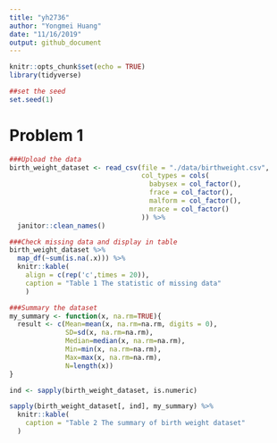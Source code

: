 ```yaml
---
title: "yh2736"
author: "Yongmei Huang"
date: "11/16/2019"
output: github_document
---
```


```r
knitr::opts_chunk$set(echo = TRUE)
library(tidyverse)

```


```r
##set the seed
set.seed(1)
```


# Problem 1
```r
###Upload the data
birth_weight_dataset <- read_csv(file = "./data/birthweight.csv", 
                                 col_types = cols(
                                   babysex = col_factor(),
                                   frace = col_factor(),
                                   malform = col_factor(),
                                   mrace = col_factor()
                                 )) %>% 
  janitor::clean_names()

###Check missing data and display in table
birth_weight_dataset %>% 
  map_df(~sum(is.na(.x))) %>% 
  knitr::kable(
    align = c(rep('c',times = 20)),
    caption = "Table 1 The statistic of missing data"
    )

###Summary the dataset
my_summary <- function(x, na.rm=TRUE){
  result <- c(Mean=mean(x, na.rm=na.rm, digits = 0),
              SD=sd(x, na.rm=na.rm),
              Median=median(x, na.rm=na.rm),
              Min=min(x, na.rm=na.rm),
              Max=max(x, na.rm=na.rm), 
              N=length(x))
}

ind <- sapply(birth_weight_dataset, is.numeric)

sapply(birth_weight_dataset[, ind], my_summary) %>% 
  knitr::kable(
    caption = "Table 2 The summary of birth weight dataset"
  )

```



